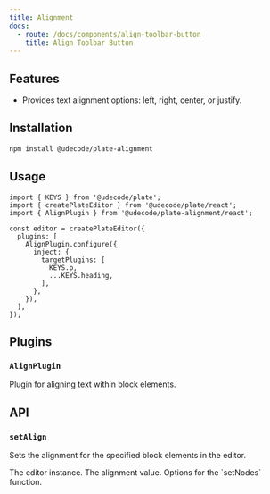 ```yaml
---
title: Alignment
docs:
  - route: /docs/components/align-toolbar-button
    title: Align Toolbar Button
---
```


<ComponentPreview name="align-demo" />

<PackageInfo>

## Features

- Provides text alignment options: left, right, center, or justify.

</PackageInfo>

## Installation

```bash
npm install @udecode/plate-alignment
```

## Usage

```tsx
import { KEYS } from '@udecode/plate';
import { createPlateEditor } from '@udecode/plate/react';
import { AlignPlugin } from '@udecode/plate-alignment/react';

const editor = createPlateEditor({
  plugins: [
    AlignPlugin.configure({
      inject: {
        targetPlugins: [
          KEYS.p,
          ...KEYS.heading,
        ],
      },
    }),
  ],
});
```

## Plugins

### `AlignPlugin`

Plugin for aligning text within block elements.

## API

### `setAlign`

Sets the alignment for the specified block elements in the editor.

<APIParameters>
<APIItem name="editor" type="PlateEditor">
The editor instance.
</APIItem>
<APIItem name="options" type="object" optional>
<APISubList>
<APISubListItem parent="options" name="value" type="Alignment" optional>
The alignment value.
</APISubListItem>
<APISubListItem parent="options" name="setNodesOptions" type="SetNodesOptions" optional>
Options for the `setNodes` function.
</APISubListItem>

</APISubList>
</APIItem>
</APIParameters>
